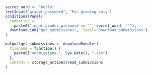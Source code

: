 ```r
secret_word <- "hello"
textInput("grader_password", "For grading only")
conditionalPanel(
  condition =
    paste0("input.grader_password == '", secret_word, "'"),
  downloadLink("get_submissions",  label="Download submissions")
)
```

```r
output$get_submissions <- downloadHandler(
  filename = function() {
    paste0("submissions-", Sys.Date(), ".csv")
  },
  content = storage_actions$read_submissions
)
```
